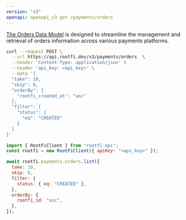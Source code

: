 ```yaml
---
version: "v3"
openapi: openapi_v3 get /payments/orders
---
```


[The Orders Data Model](https://docs.rootfi.dev/api-reference/orders/overview) is designed to streamline the management and retrieval of orders information across various payments platforms.

<RequestExample>

```bash cURL
curl --request POST \
  --url https://api.rootfi.dev/v3/payments/orders  \
  --header 'Content-Type: application/json' \
  --header 'api_key: <api_key>' \
  --data '{
  "take": 10,
  "skip": 0,
  "orderBy": {
    "rootfi_created_at": "asc"
  },
  "filter": {
    "status": {
      "eq": "CREATED"
    }
  }
}'
```

```javascript NodeJS
import { RootFiClient } from "rootfi-api";
const rootfi = new RootFiClient({ apiKey: "<api_key>" });

await rootfi.payments.orders.list({
  take: 10,
  skip: 0,
  filter: {
    status: { eq: "CREATED" },
  },
  orderBy: {
    rootfi_id: "asc",
  },
});
```

</RequestExample>
